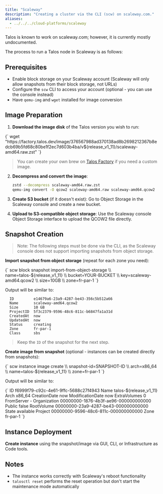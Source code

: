 ```yaml
---
title: "Scaleway"
description: "Creating a cluster via the CLI (scw) on scaleway.com."
aliases:
  - ../../../cloud-platforms/scaleway
---
```



Talos is known to work on scaleway.com; however, it is currently mostly undocumented.

The process to run a Talos node in Scaleway is as follows:

## Prerequisites

- Enable block storage on your Scaleway account (Scaleway will only allow snapshots from their block storage, not URLs)
- Configure the `scw` CLI to access your account (optional - you can use the console instead)
- Have `qemu-img` and `wget` installed for image conversion

## Image Preparation

1. **Download the image disk** of the Talos version you wish to run:

  <CodeBlock lang="sh">
    {`
   wget "https://factory.talos.dev/image/376567988ad370138ad8b2698212367b8edcb69b5fd68c80be1f2ec7d603b4ba/v${release_v1_11}/scaleway-amd64.raw.zst"
   `}
   </CodeBlock>

   > You can create your own brew on [Talos Factory](https://factory.talos.dev) if you need a custom image.

2. **Decompress and convert the image**:

   ```bash
   zstd --decompress scaleway-amd64.raw.zst
   qemu-img convert -O qcow2 scaleway-amd64.raw scaleway-amd64.qcow2
   ```

3. **Create S3 bucket** (if it doesn't exist):
   Go to Object Storage in the Scaleway console and create a new bucket.

4. **Upload to S3-compatible object storage**:
   Use the Scaleway console Object Storage interface to upload the QCOW2 file directly.

## Snapshot Creation

> Note: The following steps must be done via the CLI, as the Scaleway console does not support importing snapshots from object storage.

**Import snapshot from object storage** (repeat for each zone you need):

  <CodeBlock lang="sh">
    {`
    scw block snapshot import-from-object-storage \\ 
      name=talos-${release_v1_11} \\ 
      bucket=YOUR-BUCKET \\ 
      key=scaleway-amd64.qcow2 \\ 
      size=10GB \\ 
      zone=fr-par-1
  `}
  </CodeBlock>

  Output will be similar to:

  ```text
    ID         e14679a6-23a9-4287-be43-356c5b512a66
    Name       scaleway-amd64.qcow2
    Size       10 GB
    ProjectID  5f3c2379-9596-48c6-811c-b6847fa1a31d
    CreatedAt  now
    UpdatedAt  now
    Status     creating
    Zone       fr-par-1
    Class      sbs
  ```

  > Keep the `ID` of the snapshot for the next step.

**Create image from snapshot** (optional - instances can be created directly from snapshots):

  <CodeBlock lang="sh">
    {`
   scw instance image create \\ 
     snapshot-id=SNAPSHOT-ID \\ 
     arch=x86_64 \\ 
     name=talos-${release_v1_11} \\ 
     zone=fr-par-1
  `}
  </CodeBlock>

  Output will be similar to:

  <CodeBlock lang="txt">
  {`
  ID                f6999f79-c92c-4e61-9ffc-5688c27f4943
  Name              talos-${release_v1_11}
  Arch              x86_64
  CreationDate      now
  ModificationDate  now
  ExtraVolumes      0
  FromServer        -
  Organization      00000000-1876-4b3f-ae96-000000000000
  Public            false
  RootVolume        00000000-23a9-4287-be43-000000000000
  State             available
  Project           00000000-9596-48c6-811c-000000000000
  Zone              fr-par-1
`}
  </CodeBlock>

## Instance Deployment

**Create instance** using the snapshot/image via GUI, CLI, or Infrastructure as Code tools.

## Notes

- The instance works correctly with Scaleway's reboot functionality
- `talosctl reset` performs the reset operation but don't start the maintenance mode automatically

